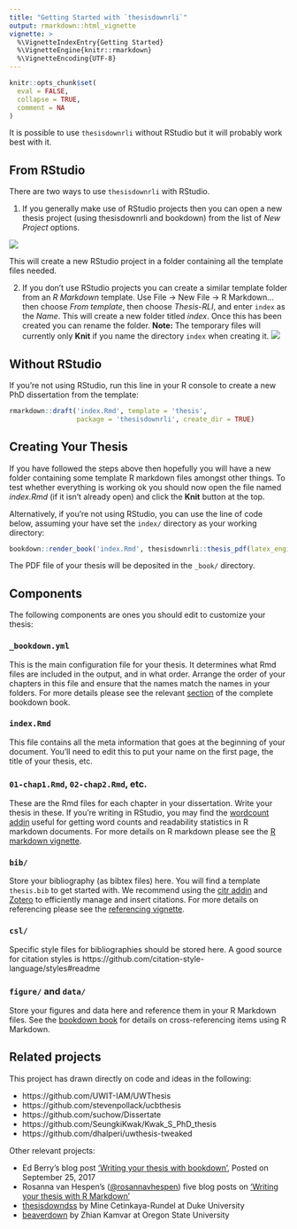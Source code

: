 ```yaml
---
title: "Getting Started with `thesisdownrli`"
output: rmarkdown::html_vignette
vignette: >
  %\VignetteIndexEntry{Getting Started}
  %\VignetteEngine{knitr::rmarkdown}
  %\VignetteEncoding{UTF-8}
---
```


```r
knitr::opts_chunk$set(
  eval = FALSE,
  collapse = TRUE,
  comment = NA
)
```

It is possible to use `thesisdownrli` without RStudio but it will probably work best with it. 

## From RStudio

There are two ways to use `thesisdownrli` with RStudio. 

1. If you generally make use of RStudio projects then you can open a new thesis project (using thesisdownrli and bookdown) from the list of *New Project* options. 

![](https://www.dropbox.com/s/7uz6hjewx1a19ux/Thesis-Project.png?raw=1)

This will create a new RStudio project in a folder containing all the template files needed. 

2. If you don't use RStudio projects you can create a similar template folder from an *R Markdown* template. Use File -> New File -> R Markdown... then choose *From template*, then choose *Thesis-RLI*, and enter `index` as the *Name*. This will create a new folder titled *index*. Once this has been created you can rename the folder. **Note:** The temporary files will currently only **Knit** if you name the directory `index` when creating it. 
![](https://www.dropbox.com/s/m2nndk8upnb9tqq/Thesis-Template.png?raw=1)

## Without RStudio

If you're not using RStudio, run this line in your R console to create a new PhD dissertation from the template:

```r
rmarkdown::draft('index.Rmd', template = 'thesis', 
                 package = 'thesisdownrli', create_dir = TRUE)
```

## Creating Your Thesis

If you have followed the steps above then hopefully you will have a new folder containing some template R markdown files amongst other things. To test whether everything is working ok you should now open the file named *index.Rmd* (if it isn't already open) and click the **Knit** button at the top. 

Alternatively, if you're not using RStudio, you can use the line of code below, assuming your have set the `index/` directory as your working directory:

```r
bookdown::render_book('index.Rmd', thesisdownrli::thesis_pdf(latex_engine = 'xelatex'))
```

The PDF file of your thesis will be deposited in the `_book/` directory.

## Components

The following components are ones you should edit to customize your thesis:

### `_bookdown.yml`

This is the main configuration file for your thesis. It determines what Rmd files are included in the output, and in what order. Arrange the order of your chapters in this file and ensure that the names match the names in your folders. For more details please see the relevant [section](https://bookdown.org/yihui/bookdown/configuration.html#configuration) of the complete bookdown book.

### `index.Rmd`

This file contains all the meta information that goes at the beginning of your
document. You'll need to edit this to put your name on the first page, the title of your thesis, etc.

### `01-chap1.Rmd`, `02-chap2.Rmd`, etc.

These are the Rmd files for each chapter in your dissertation. Write your thesis in these. If you're writing in RStudio, you may find the [wordcount addin](https://github.com/benmarwick/wordcountaddin) useful for getting word counts and readability statistics in R markdown documents. For more details on R markdown please see the [R markdown vignette](RMarkdown_Basics.html).

### `bib/`

Store your bibliography (as bibtex files) here. You will find a template `thesis.bib` to get started with. We recommend using the [citr addin](https://github.com/crsh/citr) and [Zotero](https://www.zotero.org/) to efficiently manage and insert citations. For more details on referencing please see the [referencing vignette](References.html).

### `csl/`

Specific style files for bibliographies should be stored here. A good source for
citation styles is https://github.com/citation-style-language/styles#readme

### `figure/` and `data/`

Store your figures and data here and reference them in your R Markdown files. See the [bookdown book](https://bookdown.org/yihui/bookdown/) for details on cross-referencing items using R Markdown.

## Related projects

This project has drawn directly on code and ideas in the following:

- https://github.com/UWIT-IAM/UWThesis
- https://github.com/stevenpollack/ucbthesis
- https://github.com/suchow/Dissertate
- https://github.com/SeungkiKwak/Kwak_S_PhD_thesis
- https://github.com/dhalperi/uwthesis-tweaked

Other relevant projects:

- Ed Berry's blog post ['Writing your thesis with bookdown'](https://eddjberry.netlify.com/post/writing-your-thesis-with-bookdown/), Posted on September 25, 2017
- Rosanna van Hespen's ([@rosannavhespen](https://twitter.com/rosannavhespen?lang=en)) five blog posts on ['Writing your thesis with R Markdown'](https://rosannavanhespenresearch.wordpress.com/2016/02/03/writing-your-thesis-with-r-markdown-1-getting-started/)
- [thesisdowndss](https://github.com/mine-cetinkaya-rundel/thesisdowndss) by Mine Cetinkaya-Rundel at Duke University
- [beaverdown](https://github.com/zkamvar/beaverdown) by Zhian Kamvar at Oregon State University
